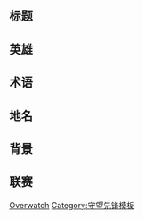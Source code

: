 {{CGroupH|name=Overwatch|desc=[[守望先锋]]}}<noinclude>
[[Category:电子游戏公共转换组模板|Overwatch]]
[[Category:守望先锋模板]]
</noinclude><noinclude>

== 标题 ==</noinclude>
{{CItem|zh-cn:守望先锋; zh-tw:鬥陣特攻;|desc=官译|original=Overwatch}}<noinclude>

== 英雄 ==</noinclude>
{{CItem|zh-cn:法老之鹰; zh-tw:法拉;|desc=官译|original=Pharah}}
{{CItem|zh-cn:猎空; zh-hant:閃光;|desc=官译|original=Tracer}}
{{CItem|zh-cn:麦克雷; zh-hant:麥卡利;|desc=官译|original=McCree}}
{{CItem|zh-cn:堡垒; zh-hant:壁壘機兵;|desc=官译|original=Bastion}}
{{CItem|zh-cn:黑百合; zh-hant:奪命女;|desc=官译|original=Widowmaker}}
{{CItem|zh-cn:狂鼠; zh-hant:炸彈鼠;|desc=官译|original=Junkrat}}
{{CItem|zh-cn:路霸; zh-hant:攔路豬;|desc=官译|original=Roadhog}}
{{CItem|zh-cn:查莉娅; zh-hant:札莉雅;|desc=官译|original=Zarya}}
{{CItem|zh-cn:温斯顿; zh-hant:溫斯頓;|desc=官译|original=Winston}}
{{CItem|zh-cn:莱因哈特; zh-hant:萊因哈特;|desc=官译|original=Reinhardt}}
{{CItem|zh-cn:天使; zh-tw:慈悲;|desc=官译|original=Mercy}}
{{CItem|zh-cn:禅雅塔; zh-hant:禪亞塔;|desc=官译|original=Zenyatta}}
{{CItem|zh-cn:卢西奥; zh-hant:路西歐;|desc=官译|original=Lúcio}}
{{CItem|zh-cn:秩序之光; zh-hant:辛梅塔;|desc=官译|original=Symmetra}}
{{CItem|zh-cn:黑影; zh-hant:駭影;|desc=官译|original=Sombra}}
{{CItem|zh-cn:奥丽莎; zh-hant:歐瑞莎;|desc=官译|original=Orisa}}
{{CItem|zh-cn:末日铁拳; zh-hant:毀滅拳王;|desc=官译|original=Doomfist}}<!-- 努巴尼国际机场袭击事件的元凶 -->
{{CItem|zh-cn:布丽吉塔; zh-hant:碧姬;|desc=官译|original=Brigitte}}
{{CItem|zh-cn:破坏球; zh-hant:火爆鋼球;|desc=官译|original=Wrecking Ball}}
{{CItem|zh-cn:艾什; zh-hant:艾西;|desc=官译|original=Ashe}}
<noinclude>

== 术语 ==</noinclude>
{{CItem|zh-cn:突击型; zh-tw:攻擊型;|desc=官译|original=offense}}
{{CItem|zh-cn:重装型; zh-tw:肉盾型;|desc=官译|original=tank}}
{{CItem|zh-cn:支援型; zh-tw:輔助型;|desc=官译|original=support}}
{{CItem|zh-cn:全场最佳; zh-tw:精彩重播;|desc=官译|original=Play of the Game}}<noinclude>

== 地名 ==</noinclude>
{{CItem|zh-cn:沃斯卡娅工业区; zh-hant:伏斯凱亞工業;|desc=官译|original=Volskaya Industries}}
{{CItem|zh-cn:监测站：直布罗陀; zh-hant:捍衛者基地：直布羅陀;|desc=官译|original=Watchpoint: Gibraltar}}
{{CItem|zh-cn:漓江塔; zh-hant:灕江天塔;|desc=官译|original=Lijiang Tower}}
{{CItem|zh-cn:伊利奥斯; zh-hant:伊利歐斯;|desc=官译|original=Ilios}}
{{CItem|zh-cn:艾兴瓦尔德; zh-hant:愛西瓦德;|desc=官译|original=Eichinwalde}}
{{CItem|zh-cn:“地平线”月球基地; zh-hant:地平線月球殖民地;|desc=官译|original=Eichinwalde}}
{{CItem|zh-cn:渣客镇; zh-hant:垃圾鎮;|desc=官译|original=Junkertown}}<noinclude>

== 背景 ==</noinclude>
{{CItem|zh-cn:死局帮; zh-hant:亡鎖幫;|desc=官译|original=Deadlock Gang}}<!-- McCree所在帮派 -->
{{CItem|zh-cn:黑爪; zh-hant:利爪;|desc=官译|original=Talon}}<!-- Widowmaker所在帮派 -->
{{CItem|zh-cn:费斯卡; zh-hant:維旭卡;|desc=官译|original=Vishkar}}<!-- Symmetra所在公司 -->
{{CItem|zh-cn:骷髅帮; zh-hant:烈骨幫;|desc=官译|original=Los Muertos}}<!-- 墨西哥的反政府組織Los Muertos -->
{{CItem|zh-cn:海力士国际安保公司; zh-hant:螺旋國際安全公司;|desc=官译|original=Helix Security International}}<!--法拉所在公司Helix --><noinclude>

== 联赛 ==</noinclude>
{{CItem|zh-cn:守望先锋联赛; zh-hant:鬥陣特攻職業電競聯賽;|desc=官译|original=Overwatch League}}
{{CItem|zh-cn:纽约九霄天擎; zh-hant:紐約菁英;|desc=|original=New York Excelsior}}
{{CItem|zh-cn:休斯顿神枪手; zh-hant:休士頓神槍手;|desc=|original=Houston Outlaws}}
{{CGroupF}}